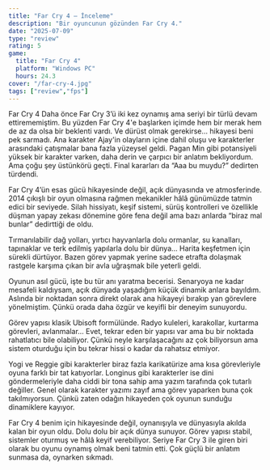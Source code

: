 ```yaml
---
title: "Far Cry 4 — İnceleme"
description: "Bir oyuncunun gözünden Far Cry 4."
date: "2025-07-09"
type: "review"
rating: 5
game:
  title: "Far Cry 4"
  platform: "Windows PC"
  hours: 24.3
cover: "/far-cry-4.jpg"
tags: ["review","fps"]
---
```


Far Cry 4
Daha önce Far Cry 3’ü iki kez oynamış ama seriyi bir türlü devam ettirememiştim. Bu yüzden Far Cry 4'e başlarken içimde hem bir merak hem de az da olsa bir beklenti vardı. Ve dürüst olmak gerekirse... hikayesi beni pek sarmadı. Ana karakter Ajay'in olayların içine dahil oluşu ve karakterler arasındaki çatışmalar bana fazla yüzeysel geldi. Pagan Min gibi potansiyeli yüksek bir karakter varken, daha derin ve çarpıcı bir anlatım bekliyordum. Ama çoğu şey üstünkörü geçti. Final kararları da “Aaa bu muydu?” dedirten türdendi.

Far Cry 4’ün esas gücü hikayesinde değil, açık dünyasında ve atmosferinde. 2014 çıkışlı bir oyun olmasına rağmen mekanikler hâlâ günümüzde tatmin edici bir seviyede. Silah hissiyatı, keşif sistemi, sürüş kontrolleri ve özellikle düşman yapay zekası dönemine göre fena değil ama bazı anlarda “biraz mal bunlar” dedirttiği de oldu.

Tırmanılabilir dağ yolları, yırtıcı hayvanlarla dolu ormanlar, su kanalları, tapınaklar ve terk edilmiş yapılarla dolu bir dünya... Harita keşfetmen için sürekli dürtüyor. Bazen görev yapmak yerine sadece etrafta dolaşmak rastgele karşıma çıkan bir avla uğraşmak bile yeterli geldi.

Oyunun asıl gücü, işte bu tür anı yaratma becerisi. Senaryoya ne kadar mesafeli kaldıysam, açık dünyada yaşadığım küçük dinamik anlara bayıldım. Aslında bir noktadan sonra direkt olarak ana hikayeyi bırakıp yan görevlere yönelmiştim. Çünkü orada daha özgür ve keyifli bir deneyim sunuyordu.

Görev yapısı klasik Ubisoft formülünde. Radyo kuleleri, karakollar, kurtarma görevleri, avlanmalar... Evet, tekrar eden bir yapısı var ama bu bir noktada rahatlatıcı bile olabiliyor. Çünkü neyle karşılaşacağını az çok biliyorsun ama sistem oturduğu için bu tekrar hissi o kadar da rahatsız etmiyor.

Yogi ve Reggie gibi karakterler biraz fazla karikatürize ama kısa görevleriyle oyuna farklı bir tat katıyorlar. Longinus gibi karakterler ise dini göndermeleriyle daha ciddi bir tona sahip ama yazım tarafında çok tutarlı değiller. Genel olarak karakter yazımı zayıf ama görev yaparken buna çok takılmıyorsun. Çünkü zaten odağın hikayeden çok oyunun sunduğu dinamiklere kayıyor.

Far Cry 4 benim için hikayesinde değil, oynanışıyla ve dünyasıyla akılda kalan bir oyun oldu.
Dolu dolu bir açık dünya sunuyor. Görev yapısı stabil, sistemler oturmuş ve hâlâ keyif verebiliyor. Seriye Far Cry 3 ile giren biri olarak bu oyunu oynamış olmak beni tatmin etti. Çok güçlü bir anlatım sunmasa da, oynarken sıkmadı.

